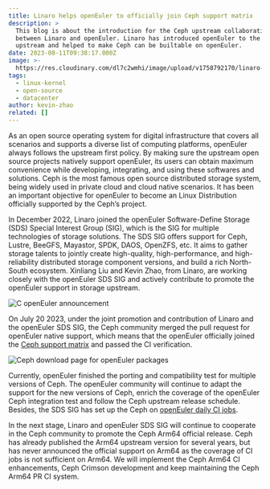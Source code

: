 ```yaml
---
title: Linaro helps openEuler to officially join Ceph support matrix
description: >
  This blog is about the introduction for the Ceph upstream collaboration
  between Linaro and openEuler. Linaro has introduced openEuler to the Ceph
  upstream and helped to make Ceph can be builtable on openEuler.
date: 2023-08-11T09:38:17.000Z
image: >-
  https://res.cloudinary.com/dl7c2wmhi/image/upload/v1758792170/linaro-website/images/blog/screenshot-2023-08-11-at-11.37.28
tags:
  - linux-kernel
  - open-source
  - datacenter
author: kevin-zhao
related: []
---
```


As an open source operating system for digital infrastructure that covers all scenarios and supports a diverse list of computing platforms, openEuler always follows the upstream first policy. By making sure the upstream open source projects natively support openEuler, its users can obtain maximum convenience while developing, integrating, and using these softwares and solutions. Ceph is the most famous open source distributed storage system, being widely used in private cloud and cloud native scenarios. It has been an important objective for openEuler to become an Linux Distribution officially supported by the Ceph’s project.

In December 2022, Linaro joined the openEuler Software-Define Storage (SDS) Special Interest Group (SIG), which is the SIG for multiple technologies of storage solutions. The SDS SIG offers support for Ceph, Lustre, BeeGFS, Mayastor, SPDK, DAOS, OpenZFS, etc. It aims to gather storage talents to jointly create high-quality, high-performance, and high-reliability distributed storage component versions, and build a rich North-South ecosystem. Xinliang Liu and Kevin Zhao, from Linaro, are working closely with the openEuler SDS SIG and actively contribute to promote the openEuler support in storage upstream.

![ C openEuler announcement](/linaro-website/images/blog/openeuler01)

On July 20 2023, under the joint promotion and contribution of Linaro and the openEuler SDS SIG, the Ceph community merged the pull request for openEuler native support, which means that the openEuler officially joined the [Ceph support matrix](https://docs.ceph.com/en/latest/install/get-packages/#openeuler) and passed the CI verification.

![ Ceph download page for openEuler packages](/linaro-website/images/blog/openeuler2)

Currently, openEuler finished the porting and compatibility test for multiple versions of Ceph. The openEuler community will continue to adapt the support for the new versions of Ceph, enrich the coverage of the openEuler Ceph integration test and follow the Ceph upstream release schedule. Besides, the SDS SIG has set up the Ceph on [openEuler daily CI jobs](https://github.com/openeuler-mirror/ceph-daily-build).

In the next stage, Linaro and openEuler SDS SIG will continue to cooperate in the Ceph community to promote the Ceph Arm64 official release. Ceph has already published the Arm64 upstream version for several years, but has never announced the official support on Arm64 as the coverage of CI jobs is not sufficient on Arm64. We will implement the Ceph Arm64 CI enhancements, Ceph Crimson development and keep maintaining the Ceph Arm64 PR CI system.
